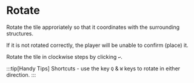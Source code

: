# Rotate

Rotate the tile approriately so that it coordinates with the surrounding structures.

If it is not rotated correctly, the player will be unable to confirm (place) it.

Rotate the tile in clockwise steps by clicking `↩️`.

:::tip[Handy Tips]
Shortcuts - use the key `Q` & `W` keys to rotate in either direction.
:::
